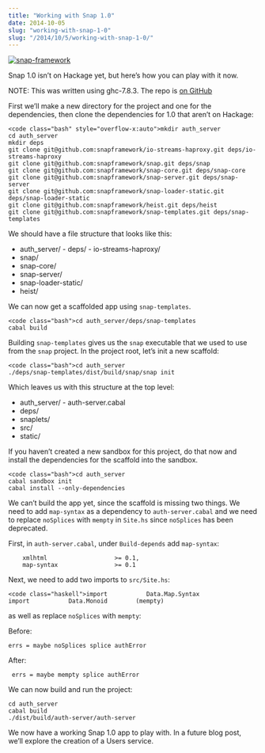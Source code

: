 ```yaml
---
title: "Working with Snap 1.0"
date: 2014-10-05
slug: "working-with-snap-1-0"
slug: "/2014/10/5/working-with-snap-1-0/"
---
```



[![snap-framework](http://res.cloudinary.com/diqzbm8lz/image/upload/v1428611482/snap_sks60m.png)](http://res.cloudinary.com/diqzbm8lz/image/upload/v1428611482/snap_sks60m.png)

Snap 1.0 isn’t on Hackage yet, but here’s how you can play with it now.

NOTE: This was written using ghc-7.8.3. The repo is [on GitHub](https://github.com/ChristopherBiscardi/snap-micro-services)

First we’ll make a new directory for the project and one for the dependencies, then clone the dependencies for 1.0 that aren’t on Hackage:

```
<code class="bash" style="overflow-x:auto">mkdir auth_server
cd auth_server
mkdir deps
git clone git@github.com:snapframework/io-streams-haproxy.git deps/io-streams-haproxy
git clone git@github.com:snapframework/snap.git deps/snap
git clone git@github.com:snapframework/snap-core.git deps/snap-core
git clone git@github.com:snapframework/snap-server.git deps/snap-server
git clone git@github.com:snapframework/snap-loader-static.git deps/snap-loader-static
git clone git@github.com:snapframework/heist.git deps/heist
git clone git@github.com:snapframework/snap-templates.git deps/snap-templates
```

We should have a file structure that looks like this:

- auth_server/ - deps/ - io-streams-haproxy/
- snap/
- snap-core/
- snap-server/
- snap-loader-static/
- heist/

We can now get a scaffolded app using `snap-templates`.

```
<code class="bash">cd auth_server/deps/snap-templates
cabal build
```

Building `snap-templates` gives us the `snap` executable that we used to use from the `snap` project. In the project root, let’s init a new scaffold:

```
<code class="bash">cd auth_server
./deps/snap-templates/dist/build/snap/snap init
```

Which leaves us with this structure at the top level:

- auth_server/ - auth-server.cabal
- deps/
- snaplets/
- src/
- static/

If you haven’t created a new sandbox for this project, do that now and install the dependencies for the scaffold into the sandbox.

```
<code class="bash">cd auth_server
cabal sandbox init
cabal install --only-dependencies
```

We can’t build the app yet, since the scaffold is missing two things. We need to add `map-syntax` as a dependency to `auth-server.cabal` and we need to replace `noSplices` with `mempty` in `Site.hs` since `noSplices` has been deprecated.

First, in `auth-server.cabal`, under `Build-depends` add `map-syntax`:

```
    xmlhtml                   >= 0.1,
    map-syntax                >= 0.1
```

Next, we need to add two imports to `src/Site.hs`:

```
<code class="haskell">import           Data.Map.Syntax
import           Data.Monoid        (mempty)
```

as well as replace `noSplices` with `mempty`:

Before:

```
errs = maybe noSplices splice authError
```

After:

```
 errs = maybe mempty splice authError
```

We can now build and run the project:

```
cd auth_server
cabal build
./dist/build/auth-server/auth-server
```

We now have a working Snap 1.0 app to play with. In a future blog post, we’ll explore the creation of a Users service.
